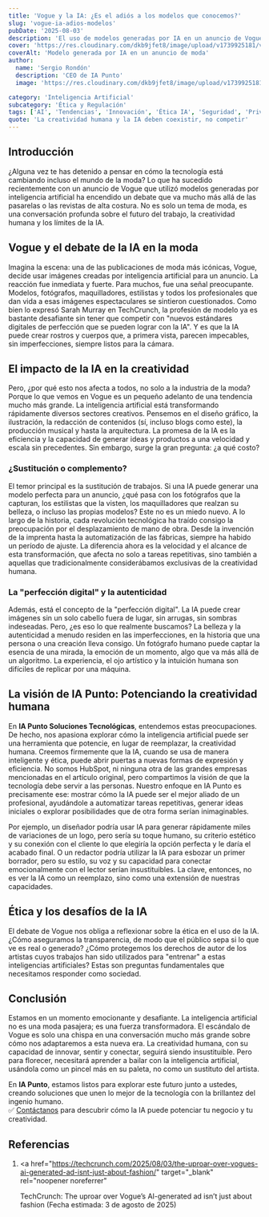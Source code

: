 ```yaml
---
title: 'Vogue y la IA: ¿Es el adiós a los modelos que conocemos?'
slug: 'vogue-ia-adios-modelos'
pubDate: '2025-08-03'
description: 'El uso de modelos generadas por IA en un anuncio de Vogue desata un debate global sobre el futuro del trabajo, la creatividad humana y los límites de la inteligencia artificial en la industria de la moda y más allá.'
cover: 'https://res.cloudinary.com/dkb9jfet8/image/upload/v1739925181/vogue_ai_models.png'
coverAlt: 'Modelo generada por IA en un anuncio de moda'
author:
  name: 'Sergio Rondón'
  description: 'CEO de IA Punto'
  image: 'https://res.cloudinary.com/dkb9jfet8/image/upload/v1739925181/sergio_gdcaeh.png'

category: 'Inteligencia Artificial'
subcategory: 'Ética y Regulación'
tags: ['AI', 'Tendencias', 'Innovación', 'Ética IA', 'Seguridad', 'Privacidad']
quote: 'La creatividad humana y la IA deben coexistir, no competir'
---
```


<h2 id="introduccion">Introducción</h2>

¿Alguna vez te has detenido a pensar en cómo la tecnología está cambiando incluso el mundo de la moda? Lo que ha sucedido recientemente con un anuncio de Vogue que utilizó modelos generadas por inteligencia artificial ha encendido un debate que va mucho más allá de las pasarelas o las revistas de alta costura. No es solo un tema de moda, es una conversación profunda sobre el futuro del trabajo, la creatividad humana y los límites de la IA.

<h2 id="vogue-y-el-debate-de-la-ia-en-la-moda">
  Vogue y el debate de la IA en la moda
</h2>

Imagina la escena: una de las publicaciones de moda más icónicas, Vogue, decide usar imágenes creadas por inteligencia artificial para un anuncio. La reacción fue inmediata y fuerte. Para muchos, fue una señal preocupante. Modelos, fotógrafos, maquilladores, estilistas y todos los profesionales que dan vida a esas imágenes espectaculares se sintieron cuestionados. Como bien lo expresó Sarah Murray en TechCrunch, la profesión de modelo ya es bastante desafiante sin tener que competir con "nuevos estándares digitales de perfección que se pueden lograr con la IA". Y es que la IA puede crear rostros y cuerpos que, a primera vista, parecen impecables, sin imperfecciones, siempre listos para la cámara.

<h2 id="el-impacto-de-la-ia-en-la-creatividad">
  El impacto de la IA en la creatividad
</h2>

Pero, ¿por qué esto nos afecta a todos, no solo a la industria de la moda? Porque lo que vemos en Vogue es un pequeño adelanto de una tendencia mucho más grande. La inteligencia artificial está transformando rápidamente diversos sectores creativos. Pensemos en el diseño gráfico, la ilustración, la redacción de contenidos (sí, incluso blogs como este), la producción musical y hasta la arquitectura. La promesa de la IA es la eficiencia y la capacidad de generar ideas y productos a una velocidad y escala sin precedentes. Sin embargo, surge la gran pregunta: ¿a qué costo?

<h3 id="sustitucion-o-complemento">¿Sustitución o complemento?</h3>

El temor principal es la sustitución de trabajos. Si una IA puede generar una modelo perfecta para un anuncio, ¿qué pasa con los fotógrafos que la capturan, los estilistas que la visten, los maquilladores que realzan su belleza, o incluso las propias modelos? Este no es un miedo nuevo. A lo largo de la historia, cada revolución tecnológica ha traído consigo la preocupación por el desplazamiento de mano de obra. Desde la invención de la imprenta hasta la automatización de las fábricas, siempre ha habido un período de ajuste. La diferencia ahora es la velocidad y el alcance de esta transformación, que afecta no solo a tareas repetitivas, sino también a aquellas que tradicionalmente considerábamos exclusivas de la creatividad humana.

<h3 id="perfeccion-digital">La "perfección digital" y la autenticidad</h3>

Además, está el concepto de la "perfección digital". La IA puede crear imágenes sin un solo cabello fuera de lugar, sin arrugas, sin sombras indeseadas. Pero, ¿es eso lo que realmente buscamos? La belleza y la autenticidad a menudo residen en las imperfecciones, en la historia que una persona o una creación lleva consigo. Un fotógrafo humano puede captar la esencia de una mirada, la emoción de un momento, algo que va más allá de un algoritmo. La experiencia, el ojo artístico y la intuición humana son difíciles de replicar por una máquina.

<h2 id="vision-ia-punto">
  La visión de IA Punto: Potenciando la creatividad humana
</h2>

En **IA Punto Soluciones Tecnológicas**, entendemos estas preocupaciones. De hecho, nos apasiona explorar cómo la inteligencia artificial puede ser una herramienta que potencie, en lugar de reemplazar, la creatividad humana. Creemos firmemente que la IA, cuando se usa de manera inteligente y ética, puede abrir puertas a nuevas formas de expresión y eficiencia. No somos HubSpot, ni ninguna otra de las grandes empresas mencionadas en el artículo original, pero compartimos la visión de que la tecnología debe servir a las personas. Nuestro enfoque en IA Punto es precisamente ese: mostrar cómo la IA puede ser el mejor aliado de un profesional, ayudándole a automatizar tareas repetitivas, generar ideas iniciales o explorar posibilidades que de otra forma serían inimaginables.

Por ejemplo, un diseñador podría usar IA para generar rápidamente miles de variaciones de un logo, pero sería su toque humano, su criterio estético y su conexión con el cliente lo que elegiría la opción perfecta y le daría el acabado final. O un redactor podría utilizar la IA para esbozar un primer borrador, pero su estilo, su voz y su capacidad para conectar emocionalmente con el lector serían insustituibles. La clave, entonces, no es ver la IA como un reemplazo, sino como una extensión de nuestras capacidades.

<h2 id="etica-desafios-ia">Ética y los desafíos de la IA</h2>

El debate de Vogue nos obliga a reflexionar sobre la ética en el uso de la IA. ¿Cómo aseguramos la transparencia, de modo que el público sepa si lo que ve es real o generado? ¿Cómo protegemos los derechos de autor de los artistas cuyos trabajos han sido utilizados para "entrenar" a estas inteligencias artificiales? Estas son preguntas fundamentales que necesitamos responder como sociedad.

<h2 id="conclusion">Conclusión</h2>

Estamos en un momento emocionante y desafiante. La inteligencia artificial no es una moda pasajera; es una fuerza transformadora. El escándalo de Vogue es solo una chispa en una conversación mucho más grande sobre cómo nos adaptaremos a esta nueva era. La creatividad humana, con su capacidad de innovar, sentir y conectar, seguirá siendo insustituible. Pero para florecer, necesitará aprender a bailar con la inteligencia artificial, usándola como un pincel más en su paleta, no como un sustituto del artista.

En **IA Punto**, estamos listos para explorar este futuro junto a ustedes, creando soluciones que unen lo mejor de la tecnología con la brillantez del ingenio humano.  
✅ <a href="https://www.iapunto.com/contacto" target="_blank" rel="noopener noreferrer">Contáctanos</a> para descubrir cómo la IA puede potenciar tu negocio y tu creatividad.

<h2 id="referencias">Referencias</h2>

1.  <a
      href="https://techcrunch.com/2025/08/03/the-uproar-over-vogues-ai-generated-ad-isnt-just-about-fashion/"
      target="_blank"
      rel="noopener noreferrer"
    >
      TechCrunch: The uproar over Vogue’s AI-generated ad isn’t just about
      fashion (Fecha estimada: 3 de agosto de 2025)
    </a>

